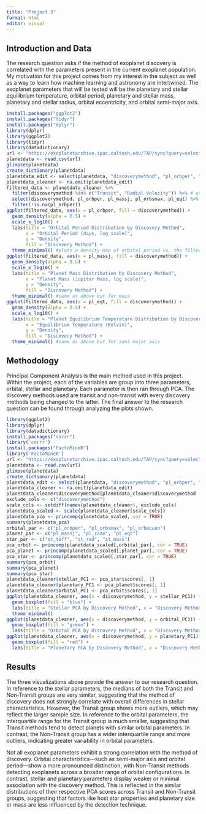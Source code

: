 ---
title: "Project 3"
format: html
editor: visual
---

## Introduction and Data

The research question asks if the method of exoplanet discovery is correlated with the parameters present in the current exoplanet population. My motivation for this project comes from my interest in the subject as well as a way to learn how machine learning and astronomy are intertwined. The exoplanet parameters that will be tested will be the planetary and stellar equilibrium temperature, orbital period, planetary and stellar mass, planetary and stellar radius, orbital eccentricity, and orbital semi-major axis.

```{r}
install.packages("ggplot2")
install.packages("tidyr")
install.packages("dplyr")
library(dplyr)
library(ggplot2)
library(tidyr)
library(datadictionary)
url <- "https://exoplanetarchive.ipac.caltech.edu/TAP/sync?query=select+*+from+pscomppars&format=csv"
planetdata <- read.csv(url) 
glimpse(planetdata) 
create_dictionary(planetdata)
planetdata_edit <- select(planetdata, "discoverymethod", "pl_orbper", "pl_orbsmax", "pl_massj", "pl_eqt", "pl_orbeccen", "pl_rade", "st_teff", "st_rad", "st_mass") 
planetdata_cleaner <- na.omit(planetdata_edit)
filtered_data <- planetdata_cleaner %>%
  filter(discoverymethod %in% c("Transit", "Radial Velocity")) %>% # use these two because they encompass the majority of the data points
  select(discoverymethod, pl_orbper, pl_massj, pl_orbsmax, pl_eqt) %>% #filters the data so only these columns are present
  filter(!is.na(pl_orbper)) 
ggplot(filtered_data, aes(x = pl_orbper, fill = discoverymethod)) +
  geom_density(alpha = 0.5) +
  scale_x_log10() +   
  labs(title = "Orbital Period Distribution by Discovery Method",
       x = "Orbital Period (days, log scale)",
       y = "Density",
       fill = "Discovery Method") +
  theme_minimal() #plots a density map of orbital period vs. the filtered discovery methods
ggplot(filtered_data, aes(x = pl_massj, fill = discoverymethod)) +
  geom_density(alpha = 0.5) +
  scale_x_log10() +
  labs(title = "Planet Mass Distribution by Discovery Method",
       x = "Planet Mass (Jupiter Mass, log scale)",
       y = "Density",
       fill = "Discovery Method") +
  theme_minimal() #same as above but for mass
ggplot(filtered_data, aes(x = pl_eqt, fill = discoverymethod)) +
  geom_density(alpha = 0.5) +
  scale_x_log10() +
  labs(title = "Planet Equilibrium Temperature Distribution by Discovery Method",
       x = "Equilibrium Temperature (Kelvin)",
       y = "Density",
       fill = "Discovery Method") +
  theme_minimal() #same as above but for semi major axis
```

## Methodology

Principal Component Analysis is the main method used in this project. Within the project, each of the variables are group into three parameters, orbital, stellar and planetary. Each parameter is then ran through PCA. The discovery methods used are transit and non-transit with every discovery methods being changed to the latter. The final answer to the research question can be found through analyzing the plots shown.

```{r}
library(ggplot2)
library(dplyr)
library(datadictionary)
install.packages("corrr")
library('corrr')
install.packages("FactoMineR")
library('FactoMineR')
url <- "https://exoplanetarchive.ipac.caltech.edu/TAP/sync?query=select+*+from+pscomppars&format=csv"
planetdata <- read.csv(url) 
glimpse(planetdata) 
create_dictionary(planetdata)
planetdata_edit <- select(planetdata, "discoverymethod", "pl_orbper", "pl_orbsmax", "pl_massj", "pl_eqt", "pl_orbeccen", "pl_rade", "st_teff", "st_rad", "st_mass") 
planetdata_cleaner <- na.omit(planetdata_edit)
planetdata_cleaner$discoverymethod[planetdata_cleaner$discoverymethod != "Transit"] <- "Non-Transit"
exclude_cols <- c("discoverymethod")
scale_cols <- setdiff(names(planetdata_cleaner), exclude_cols)
planetdata_scaled <- scale(planetdata_cleaner[scale_cols])
planetdata_pca <- princomp(planetdata_scaled, cor = TRUE)
summary(planetdata_pca)
orbital_par <- c("pl_orbper", "pl_orbsmax", "pl_orbeccen")
planet_par <- c("pl_massj", "pl_rade", "pl_eqt")
star_par <- c("st_teff", "st_rad", "st_mass")
pca_orbit <- princomp(planetdata_scaled[,orbital_par], cor = TRUE)
pca_planet <- princomp(planetdata_scaled[,planet_par], cor = TRUE)
pca_star <- princomp(planetdata_scaled[,star_par], cor = TRUE)
summary(pca_orbit)
summary(pca_planet)
summary(pca_star)
planetdata_cleaner$stellar_PC1 <- pca_star$scores[, 1]
planetdata_cleaner$planetary_PC1 <- pca_planet$scores[, 1]
planetdata_cleaner$orbital_PC1 <- pca_orbit$scores[, 1]
ggplot(planetdata_cleaner, aes(x = discoverymethod, y = stellar_PC1)) +
  geom_boxplot(fill = "blue") +
  labs(title = "Stellar PCA by Discovery Method", x = "Discovery Method", y = "Stellar PCA") +
  theme_minimal()
ggplot(planetdata_cleaner, aes(x = discoverymethod, y = orbital_PC1)) +
  geom_boxplot(fill = "green") +
  labs(title = "Orbital PCA by Discovery Method", x = "Discovery Method", y = "Orbital PCA")
ggplot(planetdata_cleaner, aes(x = discoverymethod, y = planetary_PC1)) +
  geom_boxplot(fill = "red") +
  labs(title = "Planetary PCA by Discovery Method", x = "Discovery Method", y = "Planetary PCA")
```

## Results

The three visualizations above provide the answer to our research question. In reference to the stellar parameters, the medians of both the Transit and Non-Transit groups are very similar, suggesting that the method of discovery does not strongly correlate with overall differences in stellar characteristics. However, the Transit group shows more outliers, which may reflect the larger sample size. In reference to the orbital parameters, the interquartile range for the Transit group is much smaller, suggesting that Transit methods tend to detect planets with similar orbital parameters. In contrast, the Non-Transit group has a wider interquartile range and more outliers, indicating greater variability in orbital parameters.

Not all exoplanet parameters exhibit a strong correlation with the method of discovery. Orbital characteristics—such as semi-major axis and orbital period—show a more pronounced distinction, with Non-Transit methods detecting exoplanets across a broader range of orbital configurations. In contrast, stellar and planetary parameters display weaker or minimal association with the discovery method. This is reflected in the similar distributions of their respective PCA scores across Transit and Non-Transit groups, suggesting that factors like host star properties and planetary size or mass are less influenced by the detection technique.

